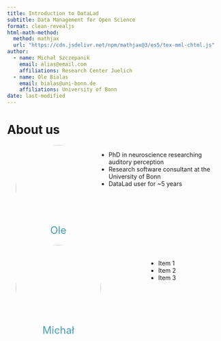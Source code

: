 ```yaml
---
title: Introduction to DataLad
subtitle: Data Management for Open Science
format: clean-revealjs
html-math-method:
  method: mathjax
  url: "https://cdn.jsdelivr.net/npm/mathjax@3/es5/tex-mml-chtml.js"
author:
  - name: Michał Szczepanik
    email: alias@email.com
    affiliations: Research Center Juelich
  - name: Ole Bialas
    email: bialas@uni-bonn.de
    affiliations: University of Bonn
date: last-modified
---
```


# About us

:::: {.columns}

::: {.column width="40%"}
<figure style="display: inline-block; text-align: center; margin: 0px 20px 20px 20px;">
  <img src="https://ibehave.nrw/wp-content/uploads/2023/04/photo_ole_bialas.jpg" style="border-radius: 50%; width: 200px; height: 200px; object-fit: cover;">
  <figcaption style="margin-top: -15px; font-size: 24px; color: #4a9fb3;">Ole</figcaption>
</figure>
:::

::: {.column width="60%"}
- PhD in neuroscience researching auditory perception
- Research software consultant at the University of Bonn
- DataLad user for ~5 years
:::

::::


:::: {.columns}

::: {.column width="40%"}
<figure style="display: inline-block; text-align: center; margin: 0px 20px 20px 20px;">
  <img src="https://www.fz-juelich.de/profile/szczepanik_m/@@images/408bf6a5-b7ea-4a70-8342-48c4dc18d71e.jpeg" style="border-radius: 50%; width: 200px; height: 200px; object-fit: cover;">
  <figcaption style="margin-top: -15px; font-size: 24px; color: #4a9fb3;">Michał</figcaption>
</figure>
:::

::: {.column width="60%" style="margin-top: 20px;"}
- Item 1
- Item 2
- Item 3
:::

::::
